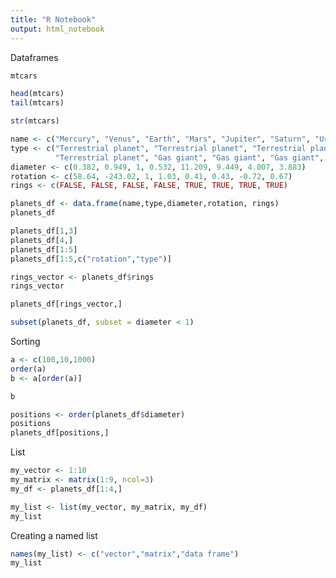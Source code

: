 ```yaml
---
title: "R Notebook"
output: html_notebook
---
```


Dataframes

```r
mtcars

head(mtcars)
tail(mtcars)

str(mtcars)
```
```r
name <- c("Mercury", "Venus", "Earth", "Mars", "Jupiter", "Saturn", "Uranus", "Neptune")
type <- c("Terrestrial planet", "Terrestrial planet", "Terrestrial planet", 
          "Terrestrial planet", "Gas giant", "Gas giant", "Gas giant", "Gas giant")
diameter <- c(0.382, 0.949, 1, 0.532, 11.209, 9.449, 4.007, 3.883)
rotation <- c(58.64, -243.02, 1, 1.03, 0.41, 0.43, -0.72, 0.67)
rings <- c(FALSE, FALSE, FALSE, FALSE, TRUE, TRUE, TRUE, TRUE)

planets_df <- data.frame(name,type,diameter,rotation, rings)
planets_df
```
```r
planets_df[1,3]
planets_df[4,]
planets_df[1:5]
planets_df[1:5,c("rotation","type")]

rings_vector <- planets_df$rings
rings_vector

planets_df[rings_vector,]

subset(planets_df, subset = diameter < 1)

```

Sorting
```r
a <- c(100,10,1000)
order(a)
b <- a[order(a)]

b

positions <- order(planets_df$diameter)
positions
planets_df[positions,]


```
List

```r

my_vector <- 1:10
my_matrix <- matrix(1:9, ncol=3)
my_df <- planets_df[1:4,]

my_list <- list(my_vector, my_matrix, my_df)
my_list
```
Creating a named list

```r

names(my_list) <- c("vector","matrix","data frame")
my_list
```

